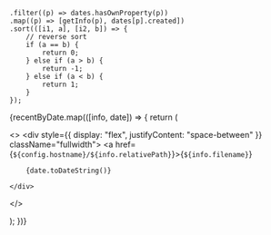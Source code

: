 
    .filter((p) => dates.hasOwnProperty(p))
    .map((p) => [getInfo(p), dates[p].created])
    .sort(([i1, a], [i2, b]) => {
        // reverse sort
        if (a == b) {
            return 0;
        } else if (a > b) {
            return -1;
        } else if (a < b) {
            return 1;
        }
    });

{recentByDate.map(([info, date]) => {
return (

<>
    <div style={{
        display: "flex",
        justifyContent: "space-between"
    }} className="fullwidth">
        <a href={`${config.hostname}/${info.relativePath}`}>{`${info.filename}`}</a>

        {date.toDateString()}

    </div>

</>

); })}
